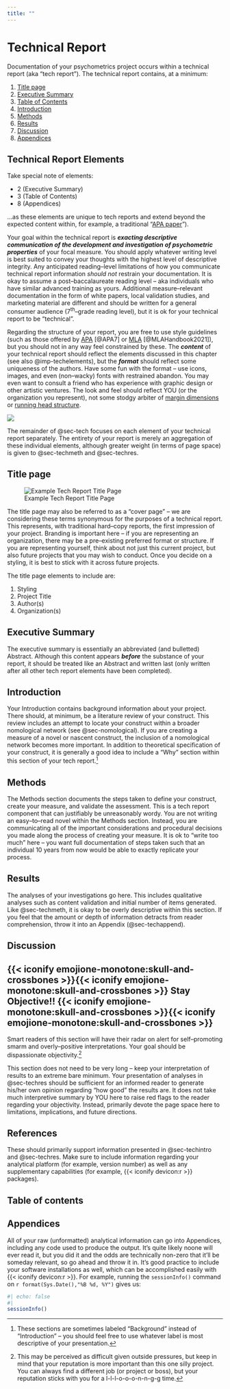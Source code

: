 ```yaml
---
title: ""
---
```


# Technical Report {#sec-tech}

Documentation of your psychometrics project occurs within a technical report (aka "tech report"). The technical report contains, at a minimum: 

  1. [Title page](#sec-techtit)
  2. [[Executive Summary]{.highlight}](#sec-techintro)
  3. [[Table of Contents]{.highlight}](#sec-techmeth)
  4. [Introduction](#sec-techres)
  5. [Methods](#sec-techdisc)
  6. [Results](#sec-techref)
  7. [Discussion](#sec-techtoc)
  8. [[Appendices]{.highlight}](#sec-techappend)

:::{.column-margin}
::: {#imp-techelements .callout-important}

## Technical Report Elements

Take special note of elements: 

+ 2 ([Executive Summary]{.highlight})
+ 3 ([Table of Contents]{.highlight})
+ 8 ([Appendices]{.highlight}) 

...as these elements are unique to tech reports and extend beyond the expected content within, for example, a traditional "[APA paper](https://owl.purdue.edu/owl/research_and_citation/apa_style/apa_formatting_and_style_guide/general_format.html)"). 

:::
:::
  
Your goal within the technical report is ***exacting descriptive communication of the development and investigation of psychometric properties*** of your focal measure. You should apply whatever writing level is best suited to convey your thoughts with the highest level of descriptive integrity. Any anticipated reading--level limitations of how you communicate technical report information *should not* restrain your documentation. It is okay to assume a post--baccalaureate reading level -- aka individuals who have similar advanced training as yours. Additional measure--relevant documentation in the form of white papers, local validation studies, and marketing material are different and should be written for a general consumer audience (7^th^--grade reading level), but it is ok for your technical report to be "technical". 

Regarding the structure of your report, you are free to use style guidelines (such as those offered by [APA](https://apastyle.apa.org/products/publication-manual-7th-edition) [@APA7] or [MLA](https://www.mla.org/Publications/Bookstore/Nonseries/MLA-Handbook-Ninth-Edition) [@MLAHandbook2021]), but you should not in any way feel constrained by these. The ***content*** of your technical report should reflect the elements discussed in this chapter (see also @imp-techelements), but the ***format*** should reflect some uniqueness of the authors. Have some fun with the format -- use icons, images, and even (non--wacky) fonts with restrained abandon. You may even want to consult a friend who has experience with graphic design or other artistic ventures. The look and feel should reflect YOU (or the organization you represent), not some stodgy arbiter of [margin dimensions](https://apastyle.apa.org/style-grammar-guidelines/paper-format/margins) or [running head structure](https://style.mla.org/adapt-mla-running-heads/).

:::{.column-margin}
![](img/granny_pulling_ear.jpg)
:::

The remainder of @sec-tech focuses on each element of your technical report separately. The entirety of your report is merely an aggregation of these individual elements, although greater weight (in terms of page space) is given to @sec-techmeth and @sec-techres.

## Title page {#sec-techtit}

::: {.column-margin}
![Example Tech Report Title Page](https://nmfs-opensci.github.io/quarto_titlepages/images/vline.jpg)
:::

The title page may also be referred to as a "cover page" -- we are considering these terms synonymous for the purposes of a technical report. This represents, with traditional hard--copy reports, the first impression of your project. Branding is important here -- if you are representing an organization, there may be a pre--existing preferred format or structure. If you are representing yourself, think about not just this current project, but also future projects that you may wish to conduct. Once you decide on a styling, it is best to stick with it across future projects. 

The title page elements to include are:

1. Styling
2. Project Title
3. Author(s)
4. Organization(s)



## Executive Summary {#sec-exec}

The executive summary is essentially an abbreviated (and bulletted) Abstract. Although this content appears ***before*** the substance of your report, it should be treated like an Abstract and written last (only written after all other tech report elements have been completed). 

## Introduction {#sec-techintro}

Your Introduction contains background information about your project. There should, at minimum, be a literature review of your construct. This review includes an attempt to locate your construct within a broader nomological network (see @sec-nomological). If you are creating a measure of a novel or nascent construct, the inclusion of a nomological network becomes more important. In addition to theoretical specification of your construct, it is generally a good idea to include a "Why" section within this section of your tech report.^[These sections are sometimes labeled "Background" instead of "Introduction" -- you should feel free to use whatever label is most descriptive of your presentation.]

## Methods {#sec-techmeth}

The Methods section documents the steps taken to define your construct, create your measure, and validate the assessment. This is a tech report component that can justifiably be unreasonably wordy. You are not writing an easy--to--read novel within the Methods section. Instead, you are communicating all of the important considerations and procedural decisions you made along the process of creating your measure. It is ok to "write too much" here -- you want full documentation of steps taken such that an individual 10 years from now would be able to exactly replicate your process. 

## Results {#sec-techres}

The analyses of your investigations go here. This includes qualitative analyses such as content validation and initial number of items generated. Like @sec-techmeth, it is okay to be overly descriptive within this section. If you feel that the amount or depth of information detracts from reader comprehension, throw it into an Appendix (@sec-techappend). 

## Discussion {#sec-techdisc}

:::{.column-margin}
::: {#wrn-objectivity .callout-warning}

## {{< iconify emojione-monotone:skull-and-crossbones >}}{{< iconify emojione-monotone:skull-and-crossbones >}} Stay Objective!! {{< iconify emojione-monotone:skull-and-crossbones >}}{{< iconify emojione-monotone:skull-and-crossbones >}}

Smart readers of this section will have their radar on alert for self--promoting smarm and overly--positive interpretations. Your goal should be dispassionate objectivity.^[This may be perceived as difficult given outside pressures, but keep in mind that your reputation is more important than this one silly project. You can always find a different job (or project or boss), but your reputation sticks with you for a l-l-l-o-o-o-n-n-g-g time.] 

:::
:::

This section does not need to be very long -- keep your interpretation of results to an extreme bare minimum. Your presentation of analyses in @sec-techres should be sufficient for an informed reader to generate his/her own opinion regarding "how good" the results are. It does not take much interpretive summary by YOU here to raise red flags to the reader regarding your objectivity. Instead, primarily devote the page space here to limitations, implications, and future directions. 

## References {#sec-techref}

These should primarily support information presented in @sec-techintro and @sec-techres. Make sure to include information regarding your analytical platform (for example, version number) as well as any supplementary capabilities (for example, {{< iconify devicon:r >}} packages).

## Table of contents {#sec-techtoc}

## Appendices {#sec-techappend}

All of your raw (unformatted) analytical information can go into Appendices, including any code used to produce the output. It's quite likely noone will ever read it, but you did it and the odds are technically non-zero that it'll be someday relevant, so go ahead and throw it in. It's good practice to include your software installations as well, which can be accomplished easily with {{< iconify devicon:r >}}. For example, running the `sessionInfo()` command on `r format(Sys.Date(),"%B %d, %Y")` gives us:

```r
#| echo: false
#| 
sessionInfo()
```
